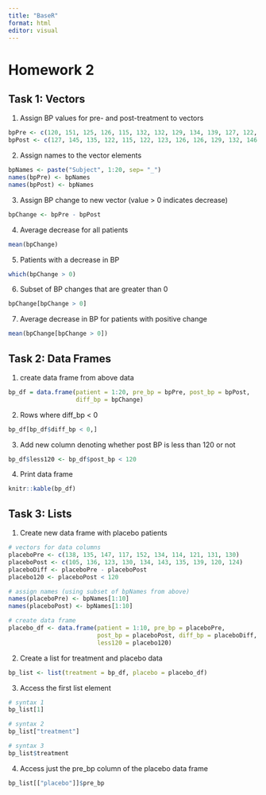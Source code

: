 ```yaml
---
title: "BaseR"
format: html
editor: visual
---
```

# Homework 2

## Task 1: Vectors

1. Assign BP values for pre- and post-treatment to vectors
```r
bpPre <- c(120, 151, 125, 126, 115, 132, 132, 129, 134, 139, 127, 122, 127, 135, 133, 128, 147, 138, 140, 132)
bpPost <- c(127, 145, 135, 122, 115, 122, 123, 126, 126, 129, 132, 146, 120, 114, 121, 120, 128, 120, 133, 115)
```

2. Assign names to the vector elements
```r
bpNames <- paste("Subject", 1:20, sep= "_")
names(bpPre) <- bpNames
names(bpPost) <- bpNames
```

3. Assign BP change to new vector (value > 0 indicates decrease)
```r
bpChange <- bpPre - bpPost
```

4. Average decrease for all patients
```r
mean(bpChange)
```

5. Patients with a decrease in BP
```r
which(bpChange > 0)
```

6. Subset of BP changes that are greater than 0
```r
bpChange[bpChange > 0]
```

7. Average decrease in BP for patients with positive change
```r
mean(bpChange[bpChange > 0])
```

## Task 2: Data Frames

1. create data frame from above data
```r
bp_df = data.frame(patient = 1:20, pre_bp = bpPre, post_bp = bpPost,
                   diff_bp = bpChange)
```

2. Rows where diff_bp < 0
```r
bp_df[bp_df$diff_bp < 0,]
```

3. Add new column denoting whether post BP is less than 120 or not
```r
bp_df$less120 <- bp_df$post_bp < 120
```

4. Print data frame
```r
knitr::kable(bp_df)
```

## Task 3: Lists

1. Create new data frame with placebo patients
```r
# vectors for data columns
placeboPre <- c(138, 135, 147, 117, 152, 134, 114, 121, 131, 130)
placeboPost <- c(105, 136, 123, 130, 134, 143, 135, 139, 120, 124)
placeboDiff <- placeboPre - placeboPost 
placebo120 <- placeboPost < 120

# assign names (using subset of bpNames from above)
names(placeboPre) <- bpNames[1:10]
names(placeboPost) <- bpNames[1:10]

# create data frame
placebo_df <- data.frame(patient = 1:10, pre_bp = placeboPre, 
                         post_bp = placeboPost, diff_bp = placeboDiff,
                         less120 = placebo120)

```

2. Create a list for treatment and placebo data
```r
bp_list <- list(treatment = bp_df, placebo = placebo_df)
```

3. Access the first list element
```r
# syntax 1
bp_list[1]

# syntax 2
bp_list["treatment"]

# syntax 3
bp_list$treatment

```
4. Access just the pre_bp column of the placebo data frame
```r
bp_list[["placebo"]]$pre_bp
```



